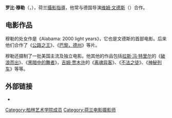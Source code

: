 {{unreferenced|time=2010-08-17T00:25:09+00:00}}
'''罗比·穆勒'''（{{lang-nl|Robby Müller}}，{{bd|1940年|4月4日|2018年|7月4日|catIdx=Muller}}），荷兰[[攝影指導|攝影指導]]，他常与德国导演[[维姆·文德斯|维姆·文德斯]]（{{lang|de|Ernst Wilhelm "Wim" Wenders}}）合作。

== 电影作品 ==
穆勒的处女作是《Alabama: 2000 light years》，它也是文德斯的首部电影。后来他们合作了《[[公路之王|公路之王]]》、《[[巴黎，德州|巴黎，德州]]》等片。

穆勒还摄制了一批美国主流及独立电影。他其他的作品包括[[拉斯·冯·特里尔|拉斯·冯·特里尔]]的《[[破浪而出|破浪而出]]》、《[[黑暗中的舞者|黑暗中的舞者]]》，[[吉姆·贾木许|吉姆·贾木许]]的《[[离魂异客|离魂异客]]》、《[[不法之徒|不法之徒]]》、《[[神秘列车|神秘列车]]》等等。

==外部链接==
*{{imdb}}

{{Netherlands-bio-stub}}
{{Authority control}}
{{DEFAULTSORT:muller}}
[[Category:柏林艺术学院成员|Category:柏林艺术学院成员]]
[[Category:荷兰电影摄影师|Category:荷兰电影摄影师]]